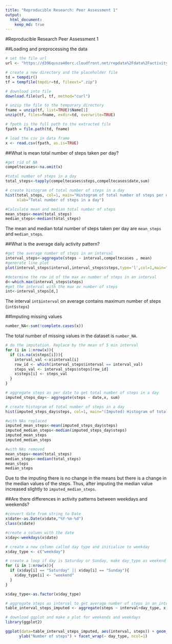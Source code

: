 ```yaml
---
title: "Reproducible Research: Peer Assessment 1"
output: 
  html_document:
    keep_md: true
---
```


#Reproducible Research Peer Assessment 1

##Loading and preprocessing the data
```r
# set the file url 
url <- "https://d396qusza40orc.cloudfront.net/repdata%2Fdata%2Factivity.zip"

# create a new directory and the placeholder file
td = tempdir()
tf = tempfile(tmpdir=td, fileext=".zip")

# download into file
download.file(url, tf, method="curl")

# unzip the file to the temporary directory
fname = unzip(tf, list=TRUE)$Name[1]
unzip(tf, files=fname, exdir=td, overwrite=TRUE)

# fpath is the full path to the extracted file
fpath = file.path(td, fname)

# load the csv in data frame
x <- read.csv(fpath, as.is=TRUE)
```

##What is mean total number of steps taken per day?

```r
#get rid of NA
compeltecases<-na.omit(x)

#total number of steps in a day
total_steps<-tapply(compeltecases$steps,compeltecases$date,sum)

# create histogram of total number of steps in a day
hist(total_steps, col=1, main="Histogram of total number of steps per day", 
     xlab="Total number of steps in a day")
```

```r
#Calculate mean and median total number of steps 
mean_steps<-mean(total_steps)
median_steps<-median(total_steps)
```

The mean and median total number of steps taken per day are `mean_steps` and `median_steps`. 

##What is the average daily activity pattern?
```r
#get the average number of steps in an interval 
interval_steps<-aggregate(steps ~ interval,compeltecases , mean)
#generate line plot
plot(interval_steps$interval,interval_steps$steps,type='l',col=1,main="Average number of steps averaged over all days", xlab="Interval", ylab="Average number of steps")

#determine the row id of the max av number of steps in an interval
d<-which.max(interval_steps$steps)
#get the interval with the max av number of steps 
int<-interval_steps[d,]
```

The interval `int$interval` on average contains maximum number of steps (`int$steps`)

##Imputing missing values

```r
number_NA<-sum(!complete.cases(x))
```
The total number of missing values in the dataset is `number_NA`.

```r
# do the imputation. Replace by the mean of 5 min interval 
for (i in 1:nrow(x)){
  if (is.na(x$steps[i])){
    interval_val <-x$interval[i]
    row_id <- which(interval_steps$interval == interval_val)
    steps_val <- interval_steps$steps[row_id]
    x$steps[i] <- steps_val
  }
}

# aggregate steps as per date to get total number of steps in a day
imputed_steps_day<- aggregate(steps ~ date,x, sum)

# create histogram of total number of steps in a day
hist(imputed_steps_day$steps, col=1, main="(Imputed) Histogram of total number of steps per day", xlab="Total number of steps in a day")

#with NAs replaced 
imputed_mean_steps<-mean(imputed_steps_day$steps)
imputed_median_steps<-median(imputed_steps_day$steps)
imputed_mean_steps
imputed_median_steps

#with NAs removed 
mean_steps<-mean(total_steps)
median_steps<-median(total_steps)
mean_steps
median_steps
```
Due to the imputing there is no change in the means but there is a change in the median values of the steps. Thus, after imputing the median value increased slightly to `imputed_median_steps`. 

##Are there differences in activity patterns between weekdays and weekends?
```r
#convert date from string to Date
x$date<-as.Date(x$date,"%Y-%m-%d")
class(x$date)

#create a column with the date
x$day<-weekdays(x$date)

# create a new column called day type and initialize to weekday
x$day_type <- c("weekday")

# create a loop if day is Saturday or Sunday, make day_type as weekend
for (i in 1:nrow(x)){
  if (x$day[i] == "Saturday" || x$day[i] == "Sunday"){
    x$day_type[i] <- "weekend"
  }
}

x$day_type<-as.factor(x$day_type)

# aggregate steps as interval to get average number of steps in an interval across all days
table_interval_steps_imputed <- aggregate(steps ~ interval+day_type, x, mean)

# download ggplot and make a plot for weekends and weekdays 
library(ggplot2)

ggplot(data=table_interval_steps_imputed, aes(interval, steps)) + geom_smooth() + xlab("Interval")+ 
      ylab("Number of steps") + facet_wrap(~ day_type, ncol=1)
```
